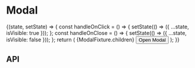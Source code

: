 
<Meta title="Components/Modal" component={Modal} />

# Modal

<Canvas>
  <Story name="Base component">
    <State initialState={{ isVisible: false }}>
      {(state, setState) => {
        const handleOnClick = () => {
          setState(() => ({ ...state, isVisible: true }));
        };
        const handleOnClose = () => {
          setState(() => ({ ...state, isVisible: false }));
        };
        return (
          <React.Fragment>
            <Modal
              copy={ModalFixture.copy}
              isVisible={state.isVisible}
              onClose={handleOnClose}
            >
              {ModalFixture.children}
            </Modal>
            <Button onClick={handleOnClick}>Open Modal</Button>
          </React.Fragment>
        );
      }}
    </State>
  </Story>
</Canvas>

## API

<ArgsTable of={Modal} />
